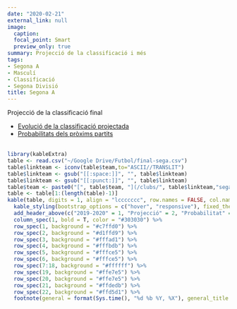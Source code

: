 ```yaml
---
date: "2020-02-21"
external_link: null
image:
  caption: 
  focal_point: Smart
  preview_only: true
summary: Projecció de la classificació i més
tags:
- Segona A
- Masculí
- Classificació
- Segona Divisió
title: Segona A
---
```

Projecció de la classificació final

* [Evolució de la classificació projectada](https://futstat.cat/projeccions/segona-a-evolucio/)
<br>
* [Probabilitats dels pròxims partits](https://futstat.cat/projeccions/segona-a-partits/)
<br>
<br>
```r
library(kableExtra)
table <- read.csv("~/Google Drive/Futbol/final-sega.csv")
table$linkteam <- iconv(table$team,to="ASCII//TRANSLIT")
table$linkteam <- gsub("[[:space:]]", "", table$linkteam)
table$linkteam <- gsub("[[:punct:]]", "", table$linkteam)
table$team <- paste0("[", table$team, "](/clubs/", table$linkteam,"sega)")
table <- table[1:(length(table)-1)]
kable(table, digits = 1, align = "lccccccc", row.names = FALSE, col.names = c("Club", "Punts", "GD", "Ascens", "Playoffs", "Descens", "GF", "GC"))  %>%
  kable_styling(bootstrap_options = c("hover", "responsive"), fixed_thead = T) %>%
  add_header_above(c("2019-2020" = 1, "Projecció" = 2, "Probabilitat" = 3, "xGols" = 2), background = "white") %>%
  column_spec(1, bold = T, color = "#303030") %>%
  row_spec(1, background = "#c7ffd0") %>%
  row_spec(2, background = "#d1ffd9") %>%
  row_spec(3, background = "#fffad1") %>%
  row_spec(4, background = "#fffbdb") %>%
  row_spec(5, background = "#fffce5") %>%
  row_spec(6, background = "#fffce5") %>%
  row_spec(7:18, background = "#ffffff") %>%
  row_spec(19, background = "#ffe7e5") %>%
  row_spec(20, background = "#ffe7e5") %>%
  row_spec(21, background = "#ffdedb") %>%
  row_spec(22, background = "#ffd5d1") %>%
  footnote(general = format(Sys.time(), "%d %b %Y, %X"), general_title = "Actualitzat:", footnote_as_chunk = T)
```
